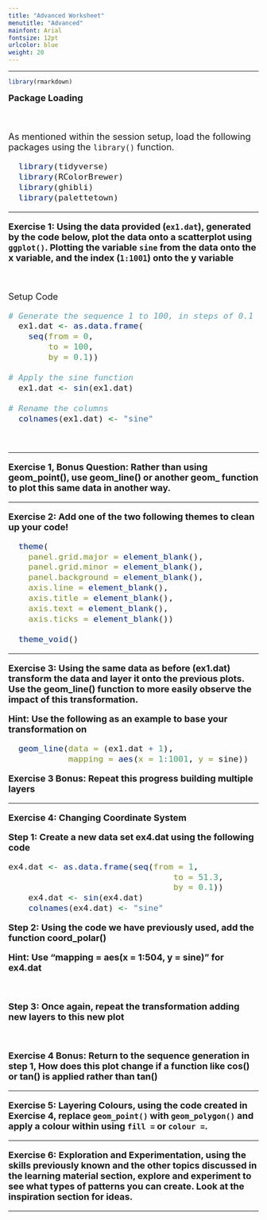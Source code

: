 ```yaml
---
title: "Advanced Worksheet"
menutitle: "Advanced"
mainfont: Arial
fontsize: 12pt
urlcolor: blue
weight: 20
---
```

---

```r
library(rmarkdown)
```

<font size = 4> 
**Package Loading**

<br>

As mentioned within the session setup, load the following packages using the `library()` function.

```r

  library(tidyverse)
  library(RColorBrewer)
  library(ghibli)
  library(palettetown)

```

---

**Exercise 1: Using the data provided (`ex1.dat`), generated by the code below, plot the data onto a scatterplot using `ggplot()`. Plotting the variable `sine` from the data onto the x variable, and the index (`1:1001`) onto the y variable**

<br> 

Setup Code

```r

# Generate the sequence 1 to 100, in steps of 0.1
  ex1.dat <- as.data.frame(
    seq(from = 0, 
        to = 100, 
        by = 0.1))

# Apply the sine function
  ex1.dat <- sin(ex1.dat)

# Rename the columns
  colnames(ex1.dat) <- "sine"

```

<br> 

---

**Exercise 1, Bonus Question: Rather than using geom_point(), use geom_line() or another geom_ function to plot this same data in another way.**

---

**Exercise 2: Add one of the two following themes to clean up your code!**

```r

  theme(
    panel.grid.major = element_blank(), 	
    panel.grid.minor = element_blank(),
    panel.background = element_blank(), 	
    axis.line = element_blank(), 
    axis.title = element_blank(), 
    axis.text = element_blank(),
    axis.ticks = element_blank()) 

  theme_void()

```

---

**Exercise 3: Using the same data as before (ex1.dat) transform the data and layer it onto the previous plots. Use the geom_line() function to more easily observe the impact of this transformation.**

**Hint: Use the following as an example to base your transformation on**

```r
  geom_line(data = (ex1.dat + 1),
            mapping = aes(x = 1:1001, y = sine))
```

**Exercise 3 Bonus: Repeat this progress building multiple layers**

---

**Exercise 4: Changing Coordinate System**

**Step 1: Create a new data set ex4.dat using the following code**

```r
ex4.dat <- as.data.frame(seq(from = 1,
                                 to = 51.3, 
                                 by = 0.1))
    ex4.dat <- sin(ex4.dat)
    colnames(ex4.dat) <- "sine" 

```

**Step 2: Using the code we have previously used, add the function coord_polar()**

**Hint: Use "mapping = aes(x = 1:504, y = sine)" for ex4.dat** 

<br>

**Step 3: Once again, repeat the transformation adding new layers to this new plot**

<br>

**Exercise 4 Bonus: Return to the sequence generation in step 1, How does this plot change if a function like cos() or tan() is applied rather than tan()**

---

**Exercise 5: Layering Colours, using the code created in Exercise 4, replace `geom_point()` with `geom_polygon()` and apply a colour within using `fill =` or `colour = `.**

---

**Exercise 6: Exploration and Experimentation, using the skills previously known and the other topics discussed in the learning material section, explore and experiment to see what types of patterns you can create. Look at the inspiration section for ideas.**

---
